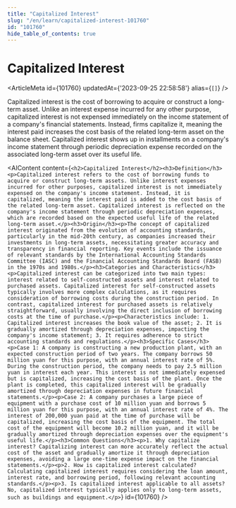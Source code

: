 ```yaml
---
title: "Capitalized Interest"
slug: "/en/learn/capitalized-interest-101760"
id: "101760"
hide_table_of_contents: true
---
```



# Capitalized Interest

<ArticleMeta id={101760} updatedAt={'2023-09-25 22:58:58'} alias={`[]`} />
<div className='border-solid border-b border-t-0 my-4 border-[var(--ifm-color-gray-300)]' />

Capitalized interest is the cost of borrowing to acquire or construct a long-term asset. Unlike an interest expense incurred for any other purpose, capitalized interest is not expensed immediately on the income statement of a company's financial statements. Instead, firms capitalize it, meaning the interest paid increases the cost basis of the related long-term asset on the balance sheet. Capitalized interest shows up in installments on a company's income statement through periodic depreciation expense recorded on the associated long-term asset over its useful life.

<AIContent content={`<h2>Capitalized Interest</h2><h3>Definition</h3><p>Capitalized interest refers to the cost of borrowing funds to acquire or construct long-term assets. Unlike interest expenses incurred for other purposes, capitalized interest is not immediately expensed on the company's income statement. Instead, it is capitalized, meaning the interest paid is added to the cost basis of the related long-term asset. Capitalized interest is reflected on the company's income statement through periodic depreciation expenses, which are recorded based on the expected useful life of the related long-term asset.</p><h3>Origin</h3><p>The concept of capitalized interest originated from the evolution of accounting standards, particularly in the mid-20th century, as companies increased their investments in long-term assets, necessitating greater accuracy and transparency in financial reporting. Key events include the issuance of relevant standards by the International Accounting Standards Committee (IASC) and the Financial Accounting Standards Board (FASB) in the 1970s and 1980s.</p><h3>Categories and Characteristics</h3><p>Capitalized interest can be categorized into two main types: interest related to self-constructed assets and interest related to purchased assets. Capitalized interest for self-constructed assets typically involves more complex calculations, as it requires consideration of borrowing costs during the construction period. In contrast, capitalized interest for purchased assets is relatively straightforward, usually involving the direct inclusion of borrowing costs at the time of purchase.</p><p>Characteristics include: 1. Capitalized interest increases the book value of the asset; 2. It is gradually amortized through depreciation expenses, impacting the company's income statement; 3. It requires adherence to strict accounting standards and regulations.</p><h3>Specific Cases</h3><p>Case 1: A company is constructing a new production plant, with an expected construction period of two years. The company borrows 50 million yuan for this purpose, with an annual interest rate of 5%. During the construction period, the company needs to pay 2.5 million yuan in interest each year. This interest is not immediately expensed but is capitalized, increasing the cost basis of the plant. Once the plant is completed, this capitalized interest will be gradually amortized through depreciation expenses in future financial statements.</p><p>Case 2: A company purchases a large piece of equipment with a purchase cost of 10 million yuan and borrows 5 million yuan for this purpose, with an annual interest rate of 4%. The interest of 200,000 yuan paid at the time of purchase will be capitalized, increasing the cost basis of the equipment. The total cost of the equipment will become 10.2 million yuan, and it will be gradually amortized through depreciation expenses over the equipment's useful life.</p><h3>Common Questions</h3><p>1. Why capitalize interest? Capitalizing interest can more accurately reflect the actual cost of the asset and gradually amortize it through depreciation expenses, avoiding a large one-time expense impact on the financial statements.</p><p>2. How is capitalized interest calculated? Calculating capitalized interest requires considering the loan amount, interest rate, and borrowing period, following relevant accounting standards.</p><p>3. Is capitalized interest applicable to all assets? No, capitalized interest typically applies only to long-term assets, such as buildings and equipment.</p>`} id={101760} />
